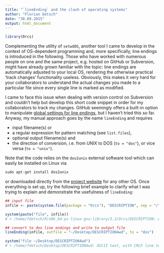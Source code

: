 ```yaml
---
title: "`lineEnding` and the clash of operating systems"
author: "Florian Detsch"
date: "30.09.2015"
output: html_document
---
```


```r
library(Orcs)
```

Complementing the utility of `setwdOS`, another tool I came to develop in the 
context of OS-dependent programming and, more specifically, line endings is 
introduced in the following. Those who have worked with numerous people on one 
and the same project, e.g. hosted on GitHub or Subversion, might have already grown 
familiar with the topic: line endings are automatically adjusted to your local 
OS, rendering the otherwise practical 'track changes' functionality useless. 
Obviously, this makes it very hard for your collaborators to understand the 
actual changes you made to a particular file since every single line is marked 
as modified. 

I came to face this issue when dealing with version control on Subversion and 
couldn't help but develop this short code snippet in order for my collaborators 
to track my changes. GitHub seemingly offers a built-in option to manipulate 
[global settings for line endings](https://help.github.com/articles/dealing-with-line-endings/), 
but I haven't tried this so far. Anyway, my manual approach goes by the name 
`lineEnding` and requires 

* input filename(s) or 
* a regular expression for pattern matching (see `list.files`),
* optional output filename(s) and 
* the direction of conversion, i.e. from UNIX to DOS (`to = "dos"`), or vice 
versa (`to = "unix"`).

Note that the code relies on the `dos2unix` external software tool which can 
easily be installed on Linux via 

```r
sudo apt-get install dos2unix
```

or downloaded directly from the [project website](http://dos2unix.sourceforge.net/) 
for any other OS. Once everything is set up, try the following brief example to 
clarify what I was trying to explain and demonstrate the usefulness of 
`lineEnding`:

```r
## input file
infile <- paste(system.file(package = "Orcs"), "DESCRIPTION", sep = "/")

system(paste("file", infile))
# > /home/fdetsch/R/x86_64-pc-linux-gnu-library/3.2/Orcs/DESCRIPTION: ASCII text

## convert to dos line endings and write to output file
lineEnding(infile, outfile = "~/Desktop/DESCRIPTION4wd", to = "dos")

system("file ~/Desktop/DESCRIPTION4wd")
# > /home/fdetsch/Desktop/DESCRIPTION4wd: ASCII text, with CRLF line terminators
```
